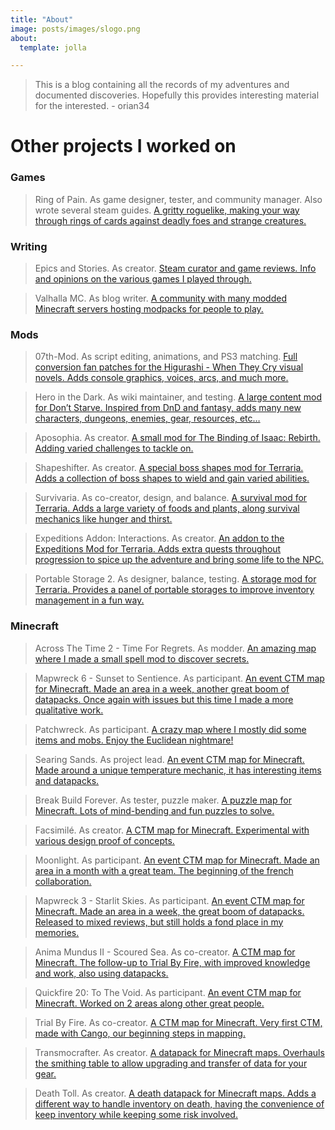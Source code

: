 ```yaml
---
title: "About"
image: posts/images/slogo.png
about:
  template: jolla

---
```


>This is a blog containing all the records of my adventures and documented discoveries.
Hopefully this provides interesting material for the interested. - orian34

# Other projects I worked on

### Games

>Ring of Pain. As game designer, tester, and community manager. Also wrote several steam guides.
[A gritty roguelike, making your way through rings of cards against deadly foes and strange creatures.](https://store.steampowered.com/app/998740/Ring_of_Pain/)

### Writing

>Epics and Stories. As creator.
[Steam curator and game reviews. Info and opinions on the various games I played through.](https://store.steampowered.com/curator/36411138/)

>Valhalla MC. As blog writer.
[A community with many modded Minecraft servers hosting modpacks for people to play.](https://valhallamc.io/)

### Mods

>07th-Mod. As script editing, animations, and PS3 matching.
[Full conversion fan patches for the Higurashi - When They Cry visual novels. Adds console graphics, voices, arcs, and much more.](https://07th-mod.com/wiki/)

>Hero in the Dark. As wiki maintainer, and testing.
[A large content mod for Don't Starve. Inspired from DnD and fantasy, adds many new characters, dungeons, enemies, gear, resources, etc...](https://steamcommunity.com/sharedfiles/filedetails/?id=413821873)

>Aposophia. As creator.
[A small mod for The Binding of Isaac: Rebirth. Adding varied challenges to tackle on.](https://steamcommunity.com/sharedfiles/filedetails/?id=1263773617)

>Shapeshifter. As creator.
[A special boss shapes mod for Terraria. Adds a collection of boss shapes to wield and gain varied abilities.](https://forums.terraria.org/index.php?threads/the-shapeshifter.55006/)

>Survivaria. As co-creator, design, and balance.
[A survival mod for Terraria. Adds a large variety of foods and plants, along survival mechanics like hunger and thirst.](https://forums.terraria.org/index.php?threads/survivaria-a-survival-mode-mod.81756/)

>Expeditions Addon: Interactions. As creator.
[An addon to the Expeditions Mod for Terraria. Adds extra quests throughout progression to spice up the adventure and bring some life to the NPC.](https://forums.terraria.org/index.php?threads/expeditions-mod-modular-quest-system.52517/page-15#post-1558803)

>Portable Storage 2. As designer, balance, testing.
[A storage mod for Terraria. Provides a panel of portable storages to improve inventory management in a fun way.](https://forums.terraria.org/index.php?threads/portable-storage-2.81479/)

### Minecraft

>Across The Time 2 - Time For Regrets. As modder.
[An amazing map where I made a small spell mod to discover secrets.](https://www.curseforge.com/minecraft/worlds/across-the-time-2-time-for-regrets)

>Mapwreck 6 - Sunset to Sentience. As participant.
[An event CTM map for Minecraft. Made an area in a week, another great boom of datapacks. Once again with issues but this time I made a more qualitative work.](https://ctmrepository.com/index.php?action=viewMap&id=518)

>Patchwreck. As participant.
[A crazy map where I mostly did some items and mobs. Enjoy the Euclidean nightmare!](https://ctmrepository.com/index.php?action=viewMap&id=465)

>Searing Sands. As project lead.
[An event CTM map for Minecraft. Made around a unique temperature mechanic, it has interesting items and datapacks.](https://ctmrepository.com/index.php?action=viewMap&id=403)

>Break Build Forever. As tester, puzzle maker.
[A puzzle map for Minecraft. Lots of mind-bending and fun puzzles to solve.](https://www.dropbox.com/s/fd6gxgr3d8t3uit/Break%20Build%20Forever.zip?dl=1)

>Facsimilé. As creator.
[A CTM map for Minecraft. Experimental with various design proof of concepts.](https://ctmrepository.com/index.php?action=viewMap&id=386)

>Moonlight. As participant.
[An event CTM map for Minecraft. Made an area in a month with a great team. The beginning of the french collaboration.](https://ctmrepository.com/index.php?action=viewMap&id=375)

>Mapwreck 3 - Starlit Skies. As participant.
[An event CTM map for Minecraft. Made an area in a week, the great boom of datapacks. Released to mixed reviews, but still holds a fond place in my memories.](https://ctmrepository.com/index.php?action=viewMap&id=351)

>Anima Mundus II - Scoured Sea. As co-creator.
[A CTM map for Minecraft. The follow-up to Trial By Fire, with improved knowledge and work, also using datapacks.](https://ctmrepository.com/index.php?action=viewMap&id=350)

>Quickfire 20: To The Void. As participant.
[An event CTM map for Minecraft. Worked on 2 areas along other great people.](https://ctmrepository.com/index.php?action=viewMap&id=349)

>Trial By Fire. As co-creator.
[A CTM map for Minecraft. Very first CTM, made with Cango, our beginning steps in mapping.](https://ctmrepository.com/index.php?action=viewMap&id=348)

>Transmocrafter. As creator.
[A datapack for Minecraft maps. Overhauls the smithing table to allow upgrading and transfer of data for your gear.](https://www.curseforge.com/minecraft/customization/transmocrafter)

>Death Toll. As creator.
[A death datapack for Minecraft maps. Adds a different way to handle inventory on death, having the convenience of keep inventory while keeping some risk involved.](https://github.com/orian34/deathToll)
